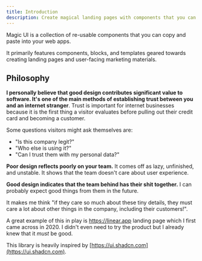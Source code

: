 ```yaml
---
title: Introduction
description: Create magical landing pages with components that you can copy and paste into your apps.
---
```


Magic UI is a collection of re-usable components that you can copy and paste into your web apps.

It primarily features components, blocks, and templates geared towards creating landing pages and user-facing marketing materials.

## Philosophy

**I personally believe that good design contributes significant value to software. It's one of the main methods of establishing trust between you and an internet stranger**. Trust is important for internet businesses because it is the first thing a visitor evaluates before pulling out their credit card and becoming a customer.

Some questions visitors might ask themselves are:

- "Is this company legit?"
- "Who else is using it?"
- "Can I trust them with my personal data?"

**Poor design reflects poorly on your team.** It comes off as lazy, unfinished, and unstable. It shows that the team doesn't care about user experience.

**Good design indicates that the team behind has their shit together.** I can probably expect good things from them in the future.

It makes me think "if they care so much about these tiny details, they must care a lot about other things in the company, including their customers!".

A great example of this in play is https://linear.app landing page which I first came across in 2020. I didn't even need to try the product but I already knew that it _must_ be good.

This library is heavily inspired by [https://ui.shadcn.com](https://ui.shadcn.com).
